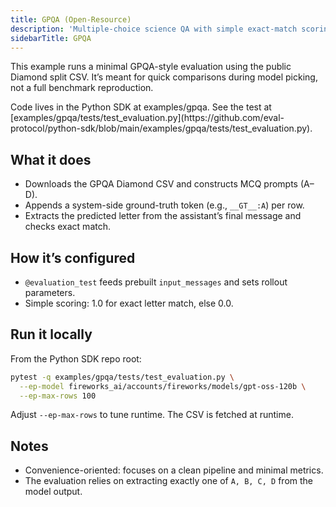 ```yaml
---
title: GPQA (Open-Resource)
description: 'Multiple-choice science QA with simple exact-match scoring'
sidebarTitle: GPQA
---
```


This example runs a minimal GPQA-style evaluation using the public Diamond split CSV. It’s meant for quick comparisons during model picking, not a full benchmark reproduction.

<Note>
Code lives in the Python SDK at examples/gpqa. See the test at [examples/gpqa/tests/test_evaluation.py](https://github.com/eval-protocol/python-sdk/blob/main/examples/gpqa/tests/test_evaluation.py).
</Note>

## What it does

- Downloads the GPQA Diamond CSV and constructs MCQ prompts (A–D).
- Appends a system-side ground-truth token (e.g., `__GT__:A`) per row.
- Extracts the predicted letter from the assistant’s final message and checks exact match.

## How it’s configured

- `@evaluation_test` feeds prebuilt `input_messages` and sets rollout parameters.
- Simple scoring: 1.0 for exact letter match, else 0.0.

## Run it locally

From the Python SDK repo root:

```bash
pytest -q examples/gpqa/tests/test_evaluation.py \
  --ep-model fireworks_ai/accounts/fireworks/models/gpt-oss-120b \
  --ep-max-rows 100
```

Adjust `--ep-max-rows` to tune runtime. The CSV is fetched at runtime.

## Notes

- Convenience-oriented: focuses on a clean pipeline and minimal metrics.
- The evaluation relies on extracting exactly one of `A, B, C, D` from the model output.
